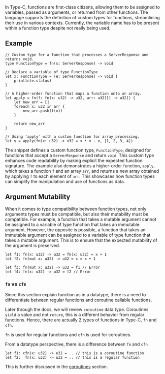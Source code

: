 In Type-C, functions are first-class citizens, allowing them to be assigned to variables, passed as arguments, or returned from other functions. The language supports the definition of custom types for functions, streamlining their use in various contexts.
Currently, the variable name has to be present within a function type despite not really being used.

## Example

```tc
// Custom type for a function that processes a ServerResponse and returns void.
type FunctionType = fn(s: ServerResponse) -> void

// Declare a variable of type FunctionType
let x: FunctionType = (e: ServerResponse) -> void {
    println(e.status)
}

// A higher-order function that maps a function onto an array.
let apply = fn(f: fn(x: u32) -> u32, arr: u32[]) -> u32[] {
    let new_arr = []
    foreach x: u32 in arr {
        new_arr.push(f(x))
    }

    return new_arr
}

// Using 'apply' with a custom function for array processing.
let y = apply(fn(x: u32) -> u32 = x * x - x, [1, 2, 3, 4])
```

The snippet defines a custom function type, `FunctionType`, designed for functions that accept a `ServerResponse` and return `void`. This custom type enhances code readability by making explicit the expected function signature. The example also demonstrates a higher-order function, `apply`, which takes a function `f` and an array `arr`, and returns a new array obtained by applying `f` to each element of `arr`. This showcases how function types can simplify the manipulation and use of functions as data.

## Argument Mutability
When it comes to type compatibility between function types, not only arguments types must be compatible,
but also their mutability must be compatible. For example, a function that takes a mutable argument cannot
 be assigned to a variable of type function that takes an immutable argument. However, the opposite is
 possible, a function that takes an immutable argument can be assigned to a variable of type function
 that takes a mutable argument. This is to ensure that the expected mutability of the argument is preserved.

```tc
let f1: fn(x: u32) -> u32 = fn(x: u32) = x + 1
let f2: fn(mut x: u32) -> u32 = x = x + 1

let f3: fn(mut x: u32) -> u32 = f1 // Error
let f4: fn(x: u32) -> u32 = f2 // Error
```

### `fn` vs `cfn`
Since this section explain function as in a datatype, there is a need to differentiate between regular functions and
coroutine callable functions.

Later through the docs, we will review `coroutine` data type. Coroutines `yield` a value and not `return`, this is a
different behavior from regular functions. Hence, there are actually 2 types of functions in Type-C, `fn` and `cfn`.

`fn` is used for regular functions and `cfn` is used for coroutines.

From a datatype perspective, there is a difference between `fn` and `cfn`
```tc
let f1: cfn(x: u32) -> u32 = .. // this is a coroutine function
let f2:  fn(x: u32) -> u32 = .. // this is a regular function
```

This is further discussed in the [coroutines](/docs/datatypes/coroutines) section.
